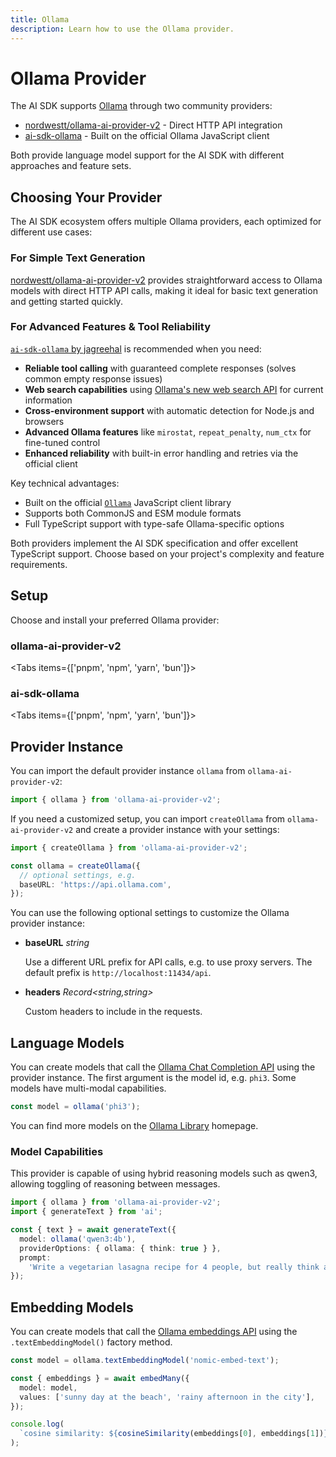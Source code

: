 ```yaml
---
title: Ollama
description: Learn how to use the Ollama provider.
---
```


# Ollama Provider

The AI SDK supports [Ollama](https://ollama.com/) through two community providers:

- [nordwestt/ollama-ai-provider-v2](https://github.com/nordwestt/ollama-ai-provider-v2) - Direct HTTP API integration
- [ai-sdk-ollama](https://github.com/jagreehal/ai-sdk-ollama) - Built on the official Ollama JavaScript client

Both provide language model support for the AI SDK with different approaches and feature sets.

## Choosing Your Provider

The AI SDK ecosystem offers multiple Ollama providers, each optimized for different use cases:

### For Simple Text Generation

[nordwestt/ollama-ai-provider-v2](https://github.com/nordwestt/ollama-ai-provider-v2) provides straightforward access to Ollama models with direct HTTP API calls, making it ideal for basic text generation and getting started quickly.

### For Advanced Features & Tool Reliability

[`ai-sdk-ollama` by jagreehal](https://github.com/jagreehal/ai-sdk-ollama) is recommended when you need:

- **Reliable tool calling** with guaranteed complete responses (solves common empty response issues)
- **Web search capabilities** using [Ollama's new web search API](https://docs.ollama.com/web-search) for current information
- **Cross-environment support** with automatic detection for Node.js and browsers
- **Advanced Ollama features** like `mirostat`, `repeat_penalty`, `num_ctx` for fine-tuned control
- **Enhanced reliability** with built-in error handling and retries via the official client

Key technical advantages:
- Built on the official [`Ollama`](https://www.npmjs.com/package/ollama) JavaScript client library
- Supports both CommonJS and ESM module formats
- Full TypeScript support with type-safe Ollama-specific options

Both providers implement the AI SDK specification and offer excellent TypeScript support. Choose based on your project's complexity and feature requirements.

## Setup

Choose and install your preferred Ollama provider:

### ollama-ai-provider-v2

<Tabs items={['pnpm', 'npm', 'yarn', 'bun']}>
  <Tab>
    <Snippet text="pnpm add ollama-ai-provider-v2" dark />
  </Tab>
  <Tab>
    <Snippet text="npm install ollama-ai-provider-v2" dark />
  </Tab>
  <Tab>
    <Snippet text="yarn add ollama-ai-provider-v2" dark />
  </Tab>
  <Tab>
    <Snippet text="bun add ollama-ai-provider-v2" dark />
  </Tab>
</Tabs>

### ai-sdk-ollama

<Tabs items={['pnpm', 'npm', 'yarn', 'bun']}>
  <Tab>
    <Snippet text="pnpm add ai-sdk-ollama" dark />
  </Tab>
  <Tab>
    <Snippet text="npm install ai-sdk-ollama" dark />
  </Tab>
  <Tab>
    <Snippet text="yarn add ai-sdk-ollama" dark />
  </Tab>
  <Tab>
    <Snippet text="bun add ai-sdk-ollama" dark />
  </Tab>
</Tabs>

## Provider Instance

You can import the default provider instance `ollama` from `ollama-ai-provider-v2`:

```ts
import { ollama } from 'ollama-ai-provider-v2';
```

If you need a customized setup, you can import `createOllama` from `ollama-ai-provider-v2` and create a provider instance with your settings:

```ts
import { createOllama } from 'ollama-ai-provider-v2';

const ollama = createOllama({
  // optional settings, e.g.
  baseURL: 'https://api.ollama.com',
});
```

You can use the following optional settings to customize the Ollama provider instance:

- **baseURL** _string_

  Use a different URL prefix for API calls, e.g. to use proxy servers.
  The default prefix is `http://localhost:11434/api`.

- **headers** _Record&lt;string,string&gt;_

  Custom headers to include in the requests.

## Language Models

You can create models that call the [Ollama Chat Completion API](https://github.com/ollama/ollama/blob/main/docs/api.md#generate-a-chat-completion) using the provider instance.
The first argument is the model id, e.g. `phi3`. Some models have multi-modal capabilities.

```ts
const model = ollama('phi3');
```

You can find more models on the [Ollama Library](https://ollama.com/library) homepage.

### Model Capabilities

This provider is capable of using hybrid reasoning models such as qwen3, allowing toggling of reasoning between messages.

```ts
import { ollama } from 'ollama-ai-provider-v2';
import { generateText } from 'ai';

const { text } = await generateText({
  model: ollama('qwen3:4b'),
  providerOptions: { ollama: { think: true } },
  prompt:
    'Write a vegetarian lasagna recipe for 4 people, but really think about it',
});
```

## Embedding Models

You can create models that call the [Ollama embeddings API](https://github.com/ollama/ollama/blob/main/docs/api.md#generate-embeddings)
using the `.textEmbeddingModel()` factory method.

```ts
const model = ollama.textEmbeddingModel('nomic-embed-text');

const { embeddings } = await embedMany({
  model: model,
  values: ['sunny day at the beach', 'rainy afternoon in the city'],
});

console.log(
  `cosine similarity: ${cosineSimilarity(embeddings[0], embeddings[1])}`,
);
```


